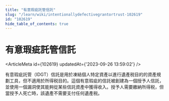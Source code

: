 ```yaml
---
title: "有意瑕疵託管信託"
slug: "/learn/wiki/intentionallydefectivegrantortrust-102619"
id: "102619"
hide_table_of_contents: true
---
```



# 有意瑕疵託管信託

<ArticleMeta id={102619} updatedAt={'2023-09-26 13:59:02'} />
<div className='border-solid border-b border-t-0 my-4 border-[var(--ifm-color-gray-300)]' />

有意瑕疵託管（IDGT）信託是用於凍結個人特定資產以進行遺產税目的的資產規劃工具，但不適用於所得税目的。這個有意瑕疵的信託被創建為一個授予人信託，並使用一個漏洞使其能夠從某些信託資產中獲得收入。授予人需要繳納所得税，但當授予人死亡時，該遺產不需要支付任何遺產税。
